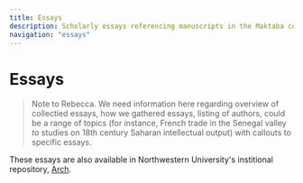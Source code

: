```yaml
---
title: Essays
description: Scholarly essays referencing manuscripts in the Maktaba collection
navigation: "essays"
---
```


# Essays

> Note to Rebecca. We need information here regarding overview of collectied essays, how we gathered essays, listing of authors, could be a range of topics (for instance, French trade in the Senegal valley _to_ studies on 18th century Saharan intellectual output) with callouts to specific essays.

These essays are also available in Northwestern University's institional repository, [Arch](https://arch.library.northwestern.edu/catalog?f%5Bmember_of_collections_ssim%5D%5B%5D=The+Maktaba+Collection+of+West+African+Arabic+Manuscripts+in+Translation&locale=en&q=maktaba&search_field=all_fields).
